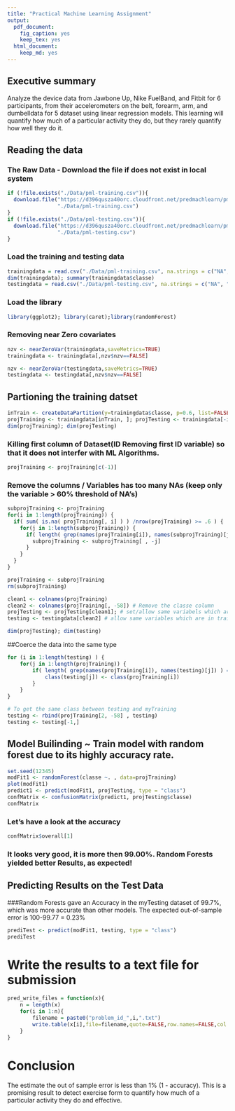 ```yaml
---
title: "Practical Machine Learning Assignment"
output:
  pdf_document:
    fig_caption: yes
    keep_tex: yes
  html_document:
    keep_md: yes
---
```

## Executive summary
Analyze the device data from Jawbone Up, Nike FuelBand, and Fitbit for 6 participants, from  their accelerometers on the belt, forearm, arm, and dumbelldata for 5 dataset using linear regression models.  This learning will quantify how much of a particular activity they do, but they rarely quantify how well they do it. 

## Reading the data 
### The Raw Data - Download the file if does not exist in local system
```r
if (!file.exists("./Data/pml-training.csv")){
  download.file("https://d396qusza40orc.cloudfront.net/predmachlearn/pml-training.csv",
                "./Data/pml-training.csv")
}
if (!file.exists("./Data/pml-testing.csv")){
  download.file("https://d396qusza40orc.cloudfront.net/predmachlearn/pml-training.csv",
                "./Data/pml-testing.csv")
}
```

### Load the training and testing data
```r
trainingdata = read.csv("./Data/pml-training.csv", na.strings = c("NA", ""))
dim(trainingdata); summary(trainingdata$classe)
testingdata = read.csv("./Data/pml-testing.csv", na.strings = c("NA", ""))
```

### Load the library
```r
library(ggplot2); library(caret);library(randomForest)
```

### Removing near Zero covariates
```r
nzv <- nearZeroVar(trainingdata,saveMetrics=TRUE)
trainingdata <- trainingdata[,nzv$nzv==FALSE]

nzv <- nearZeroVar(testingdata,saveMetrics=TRUE)
testingdata <- testingdata[,nzv$nzv==FALSE]
```                   

## Partioning the training datset 
```r
inTrain <- createDataPartition(y=trainingdata$classe, p=0.6, list=FALSE)
projTraining <- trainingdata[inTrain, ]; projTesting <- trainingdata[-inTrain, ]
dim(projTraining); dim(projTesting)
```

### Killing first column of Dataset(ID Removing first ID variable) so that it does not interfer with ML Algorithms. 
```r
projTraining <- projTraining[c(-1)]
```

### Remove the columns / Variables has too many NAs (keep only the variable > 60% threshold of NA's)
```r
subprojTraining <- projTraining 
for(i in 1:length(projTraining)) { 
  if( sum( is.na( projTraining[, i] ) ) /nrow(projTraining) >= .6 ) { 
    for(j in 1:length(subprojTraining)) {
      if( length( grep(names(projTraining[i]), names(subprojTraining)[j]) ) ==1)  { 
        subprojTraining <- subprojTraining[ , -j] 
      }   
    } 
  }
}

projTraining <- subprojTraining
rm(subprojTraining)

clean1 <- colnames(projTraining)
clean2 <- colnames(projTraining[, -58]) # Remove the classe column 
projTesting <- projTesting[clean1]; # set/allow same variabels which are in Training
testing <- testingdata[clean2] # allow same variables which are in training

dim(projTesting); dim(testing)
```

##Coerce the data into the same type
```r
for (i in 1:length(testing) ) {
    for(j in 1:length(projTraining)) {
        if( length( grep(names(projTraining[i]), names(testing)[j]) ) == 1)  {
            class(testing[j]) <- class(projTraining[i])
        }      
    }      
}

# To get the same class between testing and myTraining
testing <- rbind(projTraining[2, -58] , testing)
testing <- testing[-1,]
```

## Model Builinding ~ Train model with random forest due to its highly accuracy rate. 
```r
set.seed(12345)
modFit1 <- randomForest(classe ~. , data=projTraining)
plot(modFit1)
predict1 <- predict(modFit1, projTesting, type = "class")
confMatrix <- confusionMatrix(predict1, projTesting$classe)
confMatrix 
```
### Let's have a look at the accuracy
```r
confMatrix$overall[1] 
```
### It looks very good, it is more then 99.00%. Random Forests yielded better Results, as expected!

## Predicting Results on the Test Data
###Random Forests gave an Accuracy in the myTesting dataset of 99.7%, which was more accurate than other models. The expected out-of-sample error is 100-99.77 = 0.23%

```r
prediTest <- predict(modFit1, testing, type = "class")
prediTest
```
# Write the results to a text file for submission
```r
pred_write_files = function(x){
    n = length(x)
    for(i in 1:n){
        filename = paste0("problem_id_",i,".txt")
        write.table(x[i],file=filename,quote=FALSE,row.names=FALSE,col.names=FALSE)
    }
}

```
# Conclusion
The estimate the out of sample error is less than 1% (1 - accuracy). This is a promising result to detect exercise form to quantify how much of a particular activity they do and effective. 
